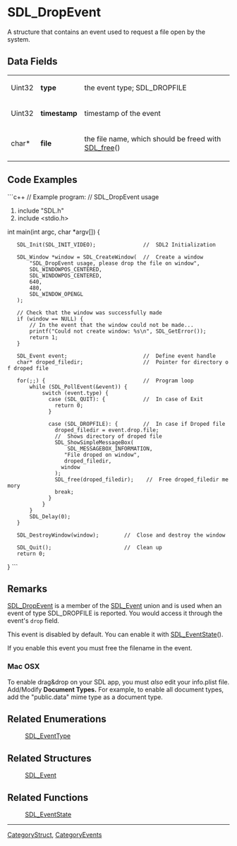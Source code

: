 <!-- pragma section-numbers off -->
<!-- pragma camelcase off -->

= SDL_DropEvent =
A structure that contains an event used to request a file open by the system.


== Data Fields ==
{|
|Uint32
|'''type'''
|the event type; SDL_DROPFILE
|-
|Uint32
|'''timestamp'''
|timestamp of the event
|-
|char*
|'''file'''
|the file name, which should be freed with [[SDL_free]]()
|}

== Code Examples ==
```c++
// Example program:
// SDL_DropEvent usage

#include "SDL.h"
#include <stdio.h>

int main(int argc, char *argv[]) {
    
    SDL_Init(SDL_INIT_VIDEO);               //  SDL2 Initialization
    
    SDL_Window *window = SDL_CreateWindow(  //  Create a window
        "SDL_DropEvent usage, please drop the file on window",
        SDL_WINDOWPOS_CENTERED,
        SDL_WINDOWPOS_CENTERED,
        640,
        480,
        SDL_WINDOW_OPENGL
    );

    // Check that the window was successfully made
    if (window == NULL) {
        // In the event that the window could not be made...
        printf("Could not create window: %s\n", SDL_GetError());
        return 1;
    }
    
    SDL_Event event;                        //  Define event handle
    char* droped_filedir;                   //  Pointer for directory of droped file
    
    for(;;) {                               //  Program loop
        while (SDL_PollEvent(&event)) {
            switch (event.type) {
              case (SDL_QUIT): {            //  In case of Exit
                return 0;
              }

              case (SDL_DROPFILE): {        //  In case if Droped file
                droped_filedir = event.drop.file;
                //  Shows directory of droped file
                SDL_ShowSimpleMessageBox(
                    SDL_MESSAGEBOX_INFORMATION,
                   "File droped on window",
                   droped_filedir,
                  window
                );
                SDL_free(droped_filedir);    //  Free droped_filedir memory
                break;
              }
            }
        }
        SDL_Delay(0);
    }
    
    SDL_DestroyWindow(window);        //  Close and destroy the window
    
    SDL_Quit();                       //  Clean up
    return 0;
}
```

== Remarks ==
[[SDL_DropEvent]] is a member of the [[SDL_Event]] union and is used when an event of type SDL_DROPFILE is reported. You would access it through the event's <code>drop</code> field.

This event is disabled by default.  You can enable it with [[SDL_EventState]]().  

If you enable this event you must free the filename in the event.

=== Mac OSX ===
To enable drag&drop on your SDL app, you must ''also'' edit your info.plist file. Add/Modify '''Document Types.''' For example, to enable all document types, add the "public.data" mime type as a document type.

== Related Enumerations ==
:[[SDL_EventType]]

== Related Structures ==
:[[SDL_Event]]

== Related Functions ==
:[[SDL_EventState]]

----
[[CategoryStruct]], [[CategoryEvents]]
